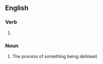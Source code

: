 ==English==

===Verb===
{{head|en|verb form}}

# {{en-third-person singular of|delink}}

===Noun===
{{en-noun}}

# The process of something being delinked.